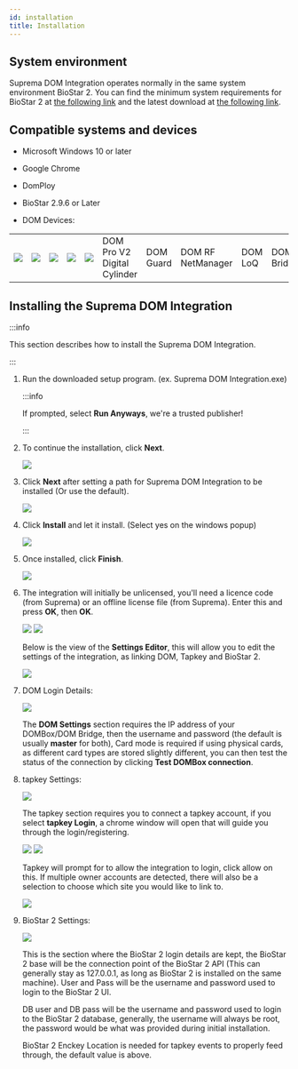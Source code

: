 ```yaml
---
id: installation
title: Installation
---
```


## System environment

Suprema DOM Integration operates normally in the same system environment BioStar 2. You can find the minimum system requirements for BioStar 2 at [the following link](https://support.supremainc.com/en/support/solutions/articles/24000012962--biostar-2-system-requirements-supported-operating-system) and the latest download at [the following link](https://download.supremainc.com/).

## Compatible systems and devices

* Microsoft Windows 10 or later

* Google Chrome

* DomPloy

* BioStar 2.9.6 or Later

* DOM Devices:

<Table className='component'>
<Tbody>
<Row className='center white'>

<Td><Image src='/img/integration/dom-pro-v2-digital-cylinder.png' className='none' alone /></Td>

<Td><Image src='/img/integration/dom-guard.png' className='none' alone /></Td>

<Td><Image src='/img/integration/dom-rf-netmanager.png' className='none' alone /></Td>

<Td><Image src='/img/integration/dom-loq.png' className='none' alone /></Td>

<Td><Image src='/img/integration/dom-brige.png' className='none' alone /></Td>

</Row>
<Row className='center'>

<Td>DOM Pro V2 Digital Cylinder</Td>

<Td>DOM Guard</Td>

<Td>DOM RF NetManager</Td>

<Td>DOM LoQ</Td>

<Td>DOM Bridge</Td>

</Row>
</Tbody>
</Table>

## Installing the Suprema DOM Integration

:::info

This section describes how to install the Suprema DOM Integration.

:::

1. Run the downloaded setup program. (ex. Suprema DOM Integration.exe)

    :::info

    If prompted, select **Run Anyways**, we're a trusted publisher!

    :::

1. To continue the installation, click **Next**.

    <Image src='/img/integration/installing-suprema-dom-integration2.png' alone />

1. Click **Next** after setting a path for Suprema DOM Integration to be installed (Or use the default).

    <Image src='/img/integration/installing-suprema-dom-integration3.png' alone />

1. Click **Install** and let it install. (Select yes on the windows popup)

    <Image src='/img/integration/installing-suprema-dom-integration4.png' alone />

1. Once installed, click **Finish**.

    <Image src='/img/integration/installing-suprema-dom-integration5.png' alone />

1. The integration will initially be unlicensed, you'll need a licence code (from Suprema) or an offline license file (from Suprema). Enter this and press **OK**, then **OK**.

    <Image src='/img/integration/installing-suprema-dom-integration6.png' alone />

    <Image src='/img/integration/installing-suprema-dom-integration6-1.png' alone />

    Below is the view of the **Settings Editor**, this will allow you to edit the settings of the integration, as linking DOM, Tapkey and BioStar 2.

    <Image src='/img/integration/installing-suprema-dom-integration6-2.png' alone />

1. DOM Login Details:

    <Image src='/img/integration/installing-suprema-dom-integration7.png' alone />

    The **DOM Settings** section requires the IP address of your DOMBox/DOM Bridge, then the username and password (the default is usually **master** for both), Card mode is required if using physical cards, as different card types are stored slightly different, you can then test the status of the connection by clicking **Test DOMBox connection**.

1. tapkey Settings:

    <Image src='/img/integration/installing-suprema-dom-integration8.png' alone />

    The tapkey section requires you to connect a tapkey account, if you select **tapkey Login**, a chrome window will open that will guide you through the login/registering.

    <Image src='/img/integration/installing-suprema-dom-integration8-1.png' alone />

    <Image src='/img/integration/installing-suprema-dom-integration8-2.png' alone />

    Tapkey will prompt for to allow the integration to login, click allow on this. If multiple owner accounts are detected, there will also be a selection to choose which site you would like to link to.

    <Image src='/img/integration/installing-suprema-dom-integration8-3.png' alone />

1. BioStar 2 Settings:

    <Image src='/img/integration/installing-suprema-dom-integration9.png' alone />

    This is the section where the BioStar 2 login details are kept, the BioStar 2 base will be the connection point of the BioStar 2 API (This can generally stay as 127.0.0.1, as long as BioStar 2 is installed on the same machine). User and Pass will be the username and password used to login to the BioStar 2 UI.
    
    DB user and DB pass will be the username and password used to login to the BioStar 2 database, generally, the username will always be root, the password would be what was provided during initial installation.

    BioStar 2 Enckey Location is needed for tapkey events to properly feed through, the default value is above.